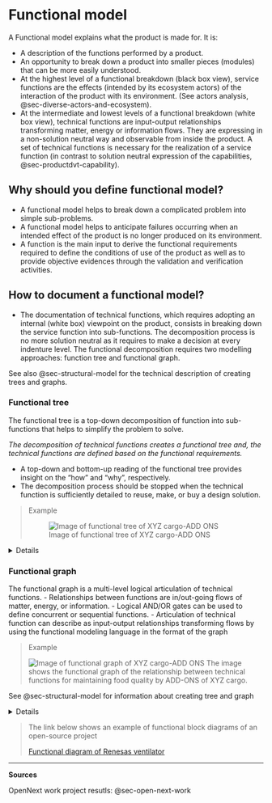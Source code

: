 # Functional model

A Functional model explains what the product is made for.
It is:

-   A description of the functions performed by a product.
-   An opportunity to break down a product into smaller pieces (modules) that can be more easily understood.
-   At the highest level of a functional breakdown (black box view), service functions are the effects (intended by its ecosystem actors) of the interaction of the product with its environment. (See actors analysis, @sec-diverse-actors-and-ecosystem).
-   At the intermediate and lowest levels of a functional breakdown (white box view), technical functions are input-output relationships transforming matter, energy or information flows. They are expressing in a non-solution neutral way and observable from inside the product. A set of technical functions is necessary for the realization of a service function (in contrast to solution neutral expression of the capabilities, @sec-productdvt-capability).

## Why should you define functional model?

-   A functional model helps to break down a complicated problem into simple sub-problems.
-   A functional model helps to anticipate failures occurring when an intended effect of the product is no longer produced on its environment.
-   A function is the main input to derive the functional requirements required to define the conditions of use of the product as well as to provide objective evidences through the validation and verification activities.

## How to document a functional model?

-   The documentation of technical functions, which requires adopting an internal (white box) viewpoint on the product, consists in breaking down the service function into sub-functions. The decomposition process is no more solution neutral as it requires to make a decision at every indenture level. The functional decomposition requires two modelling approaches: function tree and functional graph.

See also @sec-structural-model for the technical description of creating trees and graphs.

### Functional tree

The functional tree is a top-down decomposition of function into sub-functions that helps to simplify the problem to solve.

*The decomposition of technical functions creates a functional tree and, the technical functions are defined based on the functional requirements.*

-   A top-down and bottom-up reading of the functional tree provides insight on the “how” and “why”, respectively.
-   The decomposition process should be stopped when the technical function is sufficiently detailed to reuse, make, or buy a design solution.

> Example
>
> ![Image of functional tree of XYZ cargo-ADD ONS](img/Functional_tree.jpg)

<details>

1\.
What minimum documentation should the functional tree provide?

\- A model specifying the kinds of technical functions and their sub

-functions in the format of a tree.

2.  How to implement the functional tree?

-   Use functional modeling language for representation, such as
    -   UML (Use Case diagram)
    -   SysML (Block Definition, Activity, or Internal Block diagram)
    -   SADT/IDEF0
    -   Functional flow block diagram
-   Use open-source software for modeling the tree representation, such as:
    -   draw.io (diagram.net)
    -   excalidraw
    -   Papyrus
    -   Modelio
    -   Capella\

</details>

### Functional graph

The functional graph is a multi-level logical articulation of technical functions.
- Relationships between functions are in/out-going flows of matter, energy, or information.
- Logical AND/OR gates can be used to define concurrent or sequential functions.
- Articulation of technical function can describe as input-output relationships transforming flows by using the functional modeling language in the format of the graph

> Example
>
> ![Image of functional graph of XYZ cargo-ADD ONS](img/Functional_graph.jpg) The image shows the functional graph of the relationship between technical functions for maintaining food quality by ADD-ONS of XYZ cargo.


See @sec-structural-model for information about creating tree and graph

<details>

1.  What minimum documentation should the functional graph provide?
    -   A model specifying a multi-level logic of relationships between technical functions (refer to functional graph of XYZ Cargo-ADD ONS)

2.  How to implement the functional tree?
    -   Use functional modeling language for representation, such as

    -   draw.io (diagram.net)

    -   excalidraw

    -   UML (Use Case diagram)

    -   SysML (Block Definition, Activity, or Internal Block diagram)

    -   SADT/IDEF0

    -   Functional flow block diagram

  -   Use open-source software for modeling the tree representation, such as

      -   Papyrus

      -   Modelio

      -   Capella

</details> 

> The link below shows an example of functional block diagrams of an open-source project
>
> [Functional diagram of Renesas ventilator](https://www.rs-online.com/designspark/ventilator-design-solution-from-renesas-electronics)

------------------------------------------------------------------------

**Sources**

OpenNext work project resutls: @sec-open-next-work
